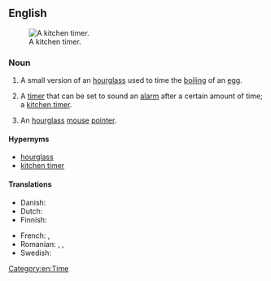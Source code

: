 {{also|egg-timer}}

==English==
{{wikipedia}}
[[Image:Kitchen timer.jpg|thumb|right|A kitchen timer.]]

===Noun===
{{en-noun}}

# A small version of an [[hourglass]] used to time the [[boiling]] of an [[egg]].
# {{lb|en|by extension}} A [[timer]] that can be set to sound an [[alarm]] after a certain amount of time; a [[kitchen timer]].
# {{lb|en|computing}} An [[hourglass]] [[mouse]] [[pointer]].

====Hypernyms====
* [[hourglass]]
* [[kitchen timer]]

====Translations====
{{trans-top|timer with an alarm}}
* Danish: {{t|da|æggeur}}
* Dutch: {{t|nl|eierwekker}}
* Finnish: {{t|fi|munakello}}
{{trans-mid}}
* French: {{qualifier|with sand}} {{t+|fr|sablier|m}}, {{qualifier|mechanical}} {{t+|fr|minuteur|m}}
* Romanian: {{t|ro|marcator de timp|n}}, {{t|ro|timpizor|n}}, {{t|ro|ceas de bucătărie|n}}
* Swedish: {{t+|sv|äggklocka|c}}
{{trans-bottom}}

[[Category:en:Time]]